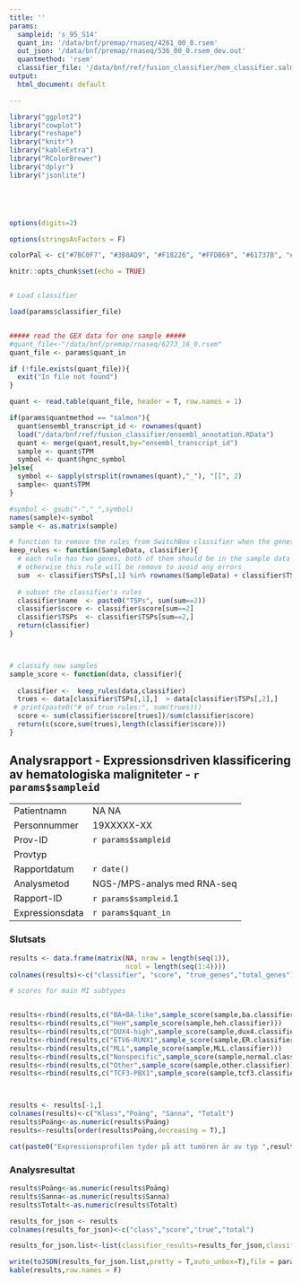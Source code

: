 ```yaml
---
title: ''
params:
  sampleid: 's_95_S14'
  quant_in: '/data/bnf/premap/rnaseq/4261_00_0.rsem'
  out_json: '/data/bnf/premap/rnaseq/536_00_0.rsem_dev.out'
  quantmethod: 'rsem'
  classifier_file: '/data/bnf/ref/fusion_classifier/hem_classifier.salmon.20190510.RData'
output:
  html_document: default

---
```



```r



library("ggplot2")
library("cowplot")
library("reshape")
library("knitr")
library("kableExtra")
library("RColorBrewer")
library("dplyr")
library("jsonlite")





options(digits=2)

options(stringsAsFactors = F)

colorPal <- c("#7BC0F7", "#3B8AD9", "#F18226", "#FFDB69", "#61737B", "#A6B3B3", "#E24B26", brewer.pal(name = "Set1",9))

knitr::opts_chunk$set(echo = TRUE)


# Load classifier

load(params$classifier_file)


##### read the GEX data for one sample #####
#quant_file<-"/data/bnf/premap/rnaseq/6273_16_0.rsem"
quant_file <- params$quant_in

if (!file.exists(quant_file)){
  exit("In file not found")
}

quant <- read.table(quant_file, header = T, row.names = 1)

if(params$quantmethod == "salmon"){
  quant$ensembl_transcript_id <- rownames(quant)
  load("/data/bnf/ref/fusion_classifier/ensembl_annotation.RData")
  quant <- merge(quant,result,by="ensembl_transcript_id")
  sample <- quant$TPM
  symbol <- quant$hgnc_symbol
}else{
  symbol <- sapply(strsplit(rownames(quant),"_"), "[[", 2)
  sample<- quant$TPM
}

#symbol <- gsub("-","_",symbol)
names(sample)<-symbol
sample <- as.matrix(sample)

# function to remove the rules from SwitchBox classifier when the genes that involved in the rules are not in the sample
keep_rules <- function(SampleData, classifier){
  # each rule has two genes, both of them should be in the sample data
  # otherwise this rule will be remove to avoid any errors
  sum  <- classifier$TSPs[,1] %in% rownames(SampleData) + classifier$TSPs[,2] %in% rownames(SampleData)
  
  # subset the classifier's rules
  classifier$name  <- paste0("TSPs", sum(sum==2))
  classifier$score <- classifier$score[sum==2]
  classifier$TSPs  <- classifier$TSPs[sum==2,]
  return(classifier)
}



# classify new samples
sample_score <- function(data, classifier){
  
  classifier <-  keep_rules(data,classifier)
  trues <- data[classifier$TSPs[,1],]  > data[classifier$TSPs[,2],]
 # print(paste0("# of true rules:", sum(trues)))
  score <- sum(classifier$score[trues])/sum(classifier$score)
  return(c(score,sum(trues),length(classifier$score)))
}

```

## Analysrapport - Expressionsdriven klassificering av hematologiska maligniteter - `r params$sampleid`

|  
------------- | -------------
Patientnamn | NA NA
Personnummer | 19XXXXX-XX
Prov-ID | `r params$sampleid`
Provtyp | 
Rapportdatum | `r date()`
Analysmetod | NGS-/MPS-analys med RNA-seq
Rapport-ID | `r params$sampleid`.1
Expressionsdata | `r params$quant_in`

### Slutsats

```r

results <- data.frame(matrix(NA, nrow = length(seq(1)), 
                             ncol = length(seq(1:4))))
colnames(results)<-c("classifier", "score", "true_genes","total_genes")

# scores for main MI subtypes


results<-rbind(results,c("BA+BA-like",sample_score(sample,ba.classifier)))
results<-rbind(results,c("HeH",sample_score(sample,heh.classifier)))
results<-rbind(results,c("DUX4-high",sample_score(sample,dux4.classifier)))
results<-rbind(results,c("ETV6-RUNX1",sample_score(sample,ER.classifier)))
results<-rbind(results,c("MLL",sample_score(sample,MLL.classifier)))
results<-rbind(results,c("Nonspecific",sample_score(sample,normal.classifier)))
results<-rbind(results,c("Other",sample_score(sample,other.classifier)))
results<-rbind(results,c("TCF3-PBX1",sample_score(sample,tcf3.classifier)))



results <- results[-1,]
colnames(results)<-c("Klass","Poäng", "Sanna", "Totalt")
results$Poäng<-as.numeric(results$Poäng)
results<-results[order(results$Poäng,decreasing = T),]

```

```r
cat(paste0("Expressionsprofilen tyder på att tumören är av typ ",results[1,"Klass"], " med starkt stöd (",prettyNum(as.numeric(results[1,"Poäng"]),digits=3),")."))
```

### Analysresultat


```r

results$Poäng<-as.numeric(results$Poäng)
results$Sanna<-as.numeric(results$Sanna)
results$Totalt<-as.numeric(results$Totalt)

results_for_json <- results
colnames(results_for_json)<-c("class","score","true","total")

results_for_json.list<-list(classifier_results=results_for_json,classifier_version="HEM_1.01")

write(toJSON(results_for_json.list,pretty = T,auto_unbox=T),file = params$out_json)
kable(results,row.names = F) 



```
